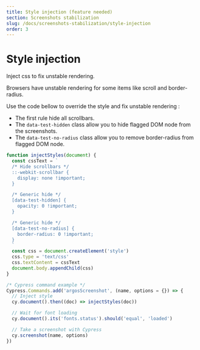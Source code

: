 ```yaml
---
title: Style injection (feature needed)
section: Screenshots stabilization
slug: /docs/screenshots-stabilization/style-injection
order: 3
---
```


# Style injection

Inject css to fix unstable rendering.

Browsers have unstable rendering for some items like scroll and border-radius.

Use the code bellow to override the style and fix unstable rendering :

- The first rule hide all scrollbars.
- The `data-test-hidden` class allow you to hide flagged DOM node from the screenshots.
- The `data-test-no-radius` class allow you to remove border-radius from flagged DOM node.

```js
function injectStyles(document) {
  const cssText = `
  /* Hide scrollbars */
  ::-webkit-scrollbar {
    display: none !important;
  }

  /* Generic hide */
  [data-test-hidden] {
    opacity: 0 !important;
  }

  /* Generic hide */
  [data-test-no-radius] {
    border-radius: 0 !important;
  }
  `
  const css = document.createElement('style')
  css.type = 'text/css'
  css.textContent = cssText
  document.body.appendChild(css)
}

/* Cypress command example */
Cypress.Commands.add('argosScreenshot', (name, options = {}) => {
  // Inject style
  cy.document().then((doc) => injectStyles(doc))

  // Wait for font loading
  cy.document().its('fonts.status').should('equal', 'loaded')

  // Take a screenshot with Cypress
  cy.screenshot(name, options)
})
```
